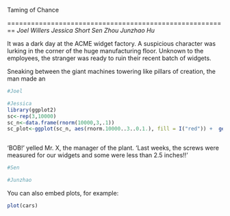 Taming of Chance

========================================================
*Joel Willers*
*Jessica Short*
*Sen Zhou*
*Junzhao Hu*

It was a dark day at the ACME widget factory. A suspicious character was lurking in the corner of the huge manufacturing floor. Unknown to the employees, the stranger was ready to ruin their recent batch of widgets.

Sneaking between the giant machines towering like pillars of creation, the man made an

```r
#Joel
```
```r
#Jessica
library(ggplot2)
sc<-rep(3,10000)
sc_n<-data.frame(rnorm(10000,3,.1))
sc_plot<-ggplot(sc_n, aes(rnorm.10000..3..0.1.), fill = I("red")) +  geom_density(alpha = 0.2) 



```
'BOB!' yelled Mr. X, the manager of the plant. 'Last weeks, the screws were measured for our widgets and some were less than 2.5 inches!!'

```r
#Sen
```
```r
#Junzhao
```
You can also embed plots, for example:

```r
plot(cars)
```


